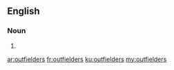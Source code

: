 ==English==

===Noun===
{{head|en|plural}}

# {{plural of|outfielder|lang=en|nocat=1}}

[[ar:outfielders]]
[[fr:outfielders]]
[[ku:outfielders]]
[[my:outfielders]]